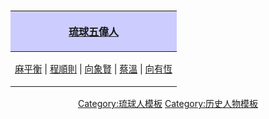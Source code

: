 <br clear=all>
<center>
{| id="toc" style="margin: 0 2em 0 2em;"
! align="center" style="background:#ccccff" | [[琉球五偉人]]
|-
| align="center" style="font-size: 90%;" colspan="2" | 
[[麻平衡]] | [[程順則]] | [[向象賢]] | [[蔡溫]] | [[向有恆]] 
</tr>
|}
<noinclude>[[Category:琉球人模板]][[Category:历史人物模板]]</noinclude>